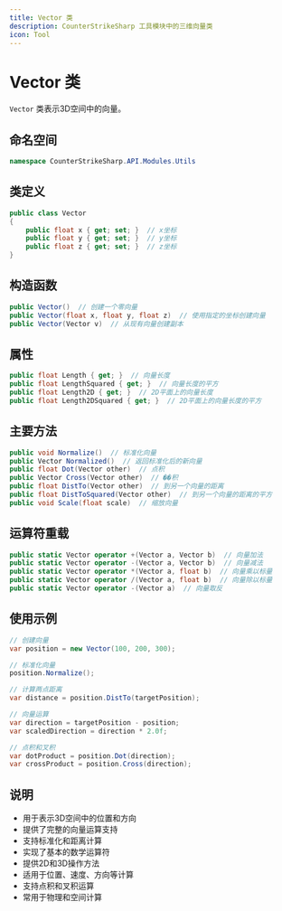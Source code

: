 ```yaml
---
title: Vector 类
description: CounterStrikeSharp 工具模块中的三维向量类
icon: Tool
---
```


# Vector 类

`Vector` 类表示3D空间中的向量。

## 命名空间

```csharp
namespace CounterStrikeSharp.API.Modules.Utils
```

## 类定义

```csharp
public class Vector
{
    public float x { get; set; }  // x坐标
    public float y { get; set; }  // y坐标
    public float z { get; set; }  // z坐标
}
```

## 构造函数

```csharp
public Vector()  // 创建一个零向量
public Vector(float x, float y, float z)  // 使用指定的坐标创建向量
public Vector(Vector v)  // 从现有向量创建副本
```

## 属性

```csharp
public float Length { get; }  // 向量长度
public float LengthSquared { get; }  // 向量长度的平方
public float Length2D { get; }  // 2D平面上的向量长度
public float Length2DSquared { get; }  // 2D平面上的向量长度的平方
```

## 主要方法

```csharp
public void Normalize()  // 标准化向量
public Vector Normalized()  // 返回标准化后的新向量
public float Dot(Vector other)  // 点积
public Vector Cross(Vector other)  // ��积
public float DistTo(Vector other)  // 到另一个向量的距离
public float DistToSquared(Vector other)  // 到另一个向量的距离的平方
public void Scale(float scale)  // 缩放向量
```

## 运算符重载

```csharp
public static Vector operator +(Vector a, Vector b)  // 向量加法
public static Vector operator -(Vector a, Vector b)  // 向量减法
public static Vector operator *(Vector a, float b)  // 向量乘以标量
public static Vector operator /(Vector a, float b)  // 向量除以标量
public static Vector operator -(Vector a)  // 向量取反
```

## 使用示例

```csharp
// 创建向量
var position = new Vector(100, 200, 300);

// 标准化向量
position.Normalize();

// 计算两点距离
var distance = position.DistTo(targetPosition);

// 向量运算
var direction = targetPosition - position;
var scaledDirection = direction * 2.0f;

// 点积和叉积
var dotProduct = position.Dot(direction);
var crossProduct = position.Cross(direction);
```

## 说明

- 用于表示3D空间中的位置和方向
- 提供了完整的向量运算支持
- 支持标准化和距离计算
- 实现了基本的数学运算符
- 提供2D和3D操作方法
- 适用于位置、速度、方向等计算
- 支持点积和叉积运算
- 常用于物理和空间计算
 